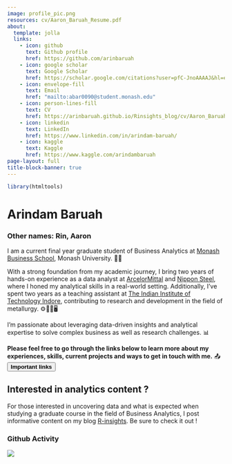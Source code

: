 ```yaml
---
image: profile_pic.png
resources: cv/Aaron_Baruah_Resume.pdf
about: 
  template: jolla
  links: 
    - icon: github
      text: Github profile
      href: https://github.com/arinbaruah
    - icon: google scholar
      text: Google Scholar
      href: https://scholar.google.com/citations?user=pfC-JnoAAAAJ&hl=en&oi=ao
    - icon: envelope-fill
      text: Email
      href: "mailto:abar0090@student.monash.edu"
    - icon: person-lines-fill
      text: CV
      href: https://arinbaruah.github.io/Rinsights_blog/cv/Aaron_Baruah_Resume.pdf
    - icon: linkedin
      text: LinkedIn
      href: https://www.linkedin.com/in/arindam-baruah/
    - icon: kaggle
      text: Kaggle
      href: https://www.kaggle.com/arindambaruah
page-layout: full
title-block-banner: true
---
```


```r
library(htmltools)
```

<script src="https://platform.linkedin.com/badges/js/profile.js" async defer type="text/javascript"></script>
# Arindam Baruah

### Other names: Rin, Aaron

I am a current final year graduate student of Business Analytics at [Monash Business School](https://www.monash.edu/business), Monash University. 🧑‍🎓

With a strong foundation from my academic journey, I bring two years of hands-on experience as a data analyst at [ArcelorMittal](https://corporate.arcelormittal.com) and [Nippon Steel](https://www.nipponsteel.com), where I honed my analytical skills in a real-world setting. Additionally, I've spent two years as a teaching assistant at [The Indian Institute of Technology Indore](https://www.iiti.ac.in), contributing to research and development in the field of metallurgy. ⚙️🕵️‍♂️🖥️

I'm passionate about leveraging data-driven insights and analytical expertise to solve complex business as well as research challenges. 📊

__Please feel free to go through the links below to learn more about my experiences, skills, current projects and ways to get in touch with me.__ 📤 <button id="scrollButton"> __Important links__ </button>

:::{.callout-note}
# Interested in analytics content ?
For those interested in uncovering data and what is expected when studying a graduate course in the field of Business Analytics, I post informative content on my blog [R-insights](posts/index.qmd). Be sure to check it out !
:::


<script>
  document.getElementById("scrollButton").addEventListener("click", function() {
    window.scrollTo(0, document.body.scrollHeight);
  });
</script>




### Github Activity

<img src="https://ghchart.rshah.org/arinbaruah" >


